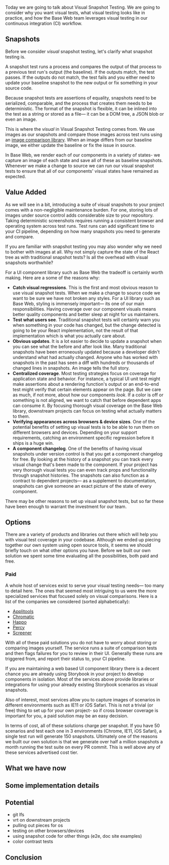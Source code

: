 

<Meta data={metadata} />

<BlogImage
  src="https://i.imgur.com/X0jy3lO.png"
  alt="Two almost identical sheep standing in a verdant field"
  caption="Similar, yet different."
/>

Today we are going to talk about Visual Snapshot Testing. We are going to consider why you want visual tests, what visual testing looks like in practice, and how the Base Web team leverages visual testing in our continuous integration (CI) workflow.

## Snapshots

Before we consider _visual_ snapshot testing, let's clarify what snapshot testing is.

A snapshot test runs a process and compares the output of that process to a previous test run's output (the baseline). If the outputs match, the test passes. If the outputs do not match, the test fails and you either need to update your baseline snapshot to the new output or fix something in your source code.

Because snapshot tests are assertions of equality, snapshots need to be serialized, comparable, and the process that creates them needs to be deterministic. The format of the snapshot is flexible, it can be inlined into the test as a string or stored as a file— it can be a DOM tree, a JSON blob or even an image.

This is where the _visual_ in Visual Snapshot Testing comes from. We use images as our snapshots and compare those images across test runs using an [image comparison library](https://github.com/mapbox/pixelmatch). When an image differs from our baseline image, we either update the baseline or fix the issue in source.

In Base Web, we render each of our components in a variety of states- we capture an image of each state and save all of these as baseline snapshots. Whenever we make a change to source we can run our visual snapshot tests to ensure that all of our components' visual states have remained as expected.

## Value Added

As we will see in a bit, introducing a suite of visual snapshots to your project comes with a non-negligible maintenance burden. For one, storing lots of images under source control adds considerable size to your repository. Taking deterministic screenshots requires running a consistent browser and operating system across test runs. Test runs can add significant time to your CI pipeline, depending on how many snapshots you need to generate and compare.

If you are familiar with snapshot testing you may also wonder why we need to bother with images at all. Why not simply capture the state of the React tree as with traditional snapshot tests? Is all the overhead with visual snapshots worthwhile?

For a UI component library such as Base Web the tradeoff is certainly worth making. Here are a some of the reasons why:

- **Catch visual regressions**. This is the first and most obvious reason to use visual snapshot tests. When we make a change to source code we want to be sure we have not broken any styles. For a UI library such as Base Web, styling is immensely important— its one of our main responsibilities. Having coverage over our component visuals means better quality components and better sleep at night for us maintainers.
- **Test what users see**. Traditional snapshot tests will certainly warn you when something in your code has changed, but the change detected is going to be your React implementation, not the result of that implementation which is what you actually care about.
- **Obvious updates**. It is a lot easier to decide to update a snapshot when you can see what the before and after look like. Many traditional snapshots have been erroneously updated because a developer didn't understand what had actually changed. Anyone who has worked with snapshots in the past has seen a diff with hundreds or thousands of changed lines in snapshots. An image tells the full story.
- **Centralized coverage**. Most testing strategies focus on coverage for application state and behavior. For instance, a typical UI unit test might make assertions about a rendering function's output or an end-to-end test might verify that certain elements appear on the page. But we care as much, if not more, about how our components _look_. If a color is off or something is not aligned, we want to catch that before dependent apps can consume it. By focusing thorough visual coverage on the Base Web library, downstream projects can focus on testing what actually matters to them.
- **Verifying appearances across browsers & device sizes**. One of the potential benefits of setting up visual tests is to be able to run them on different browsers and devices. Depending on your support requirements, catching an environment specific regression before it ships is a huge win.
- **A component changelog**. One of the benefits of having visual snapshots under version control is that you get a component changelog for free. By looking at the history of a snapshot you can track every visual change that's been made to the component. If your project has very thorough visual tests you can even track props and functionality through snapshot histories. The snapshots can also function as a contract to dependent projects— as a supplement to documentation, snapshots can give someone an exact picture of the state of every component.

There may be other reasons to set up visual snapshot tests, but so far these have been enough to warrant the investment for our team.

## Options

There are a variety of products and libraries out there which will help you with visual test coverage in your codebase. Although we ended up piecing together our own system using open source tools, it seems we should briefly touch on what other options you have. Before we built our own solution we spent some time evaluating all the possibilities, both paid and free.

### Paid

A whole host of services exist to serve your visual testing needs— too many to detail here. The ones that seemed most intriguing to us were the more specialized services that focused solely on visual comparisons. Here is a list of the companies we considered (sorted alphabetically):

- [Applitools](https://applitools.com/)
- [Chromatic](https://www.chromaticqa.com/)
- [Happo](https://happo.io/)
- [Percy](https://percy.io/)
- [Screener](https://screener.io/)

With all of these paid solutions you do not have to worry about storing or comparing images yourself. The service runs a suite of comparison tests and then flags failures for you to review in their UI. Generally these runs are triggered from, and report their status to, your CI pipeline.

If you are maintaining a web based UI component library there is a decent chance you are already using Storybook in your project to develop components in isolation. Most of the services above provide libraries or integrations for using your already existing Storybook scenarios as visual snapshots.

Also of interest, most services allow you to capture images of scenarios in different environments such as IE11 or iOS Safari. This is not a trivial (or free) thing to set up for your own project- so if cross browser coverage is important for you, a paid solution may be an easy decision.

In terms of cost, all of these solutions charge per snapshot. If you have 50 scenarios and test each one in 3 environments (Chrome, IE11, iOS Safari), a single test run will generate 150 snapshots. Ultimately one of the reasons we built our own solution is that we generate over half a million snapshots a month running the test suite on every PR commit. This is well above any of these services advertised cost tier.

## What we have now

## Some implementation details

## Potential

- git lfs
- vrt on downstream projects
- pulling out pieces for os
- testing on other browsers/devices
- using snapshot code for other things (e2e, doc site examples)
- color contrast tests

## Conclusion
